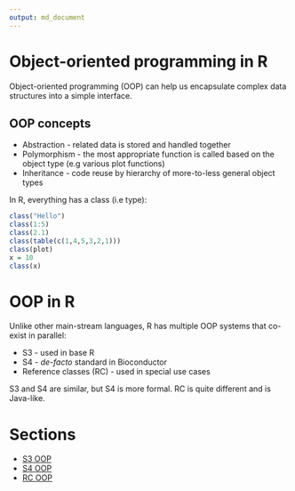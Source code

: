 ```yaml
---
output: md_document
---
```


# Object-oriented programming in R

Object-oriented programming (OOP) can help us encapsulate complex data structures into a simple interface. 

## OOP concepts

- Abstraction - related data is stored and handled together
- Polymorphism - the most appropriate function is called based on the object type (e.g various plot functions)
- Inheritance - code reuse by hierarchy of more-to-less general object types

In R, everything has a class (i.e type):

```r
class("Hello")
class(1:5)
class(2.1)
class(table(c(1,4,5,3,2,1)))
class(plot)
x = 10
class(x)
```

# OOP in R

Unlike other main-stream languages, R has multiple OOP systems that co-exist in parallel:

- S3 - used in base R
- S4 - _de-facto_ standard in Bioconductor
- Reference classes (RC) - used in special use cases

S3 and S4 are similar, but S4 is more formal. RC is quite different and is Java-like. 

# Sections

- [S3 OOP](s3.md)
- [S4 OOP](s4.md)
- [RC OOP](rc.md)

